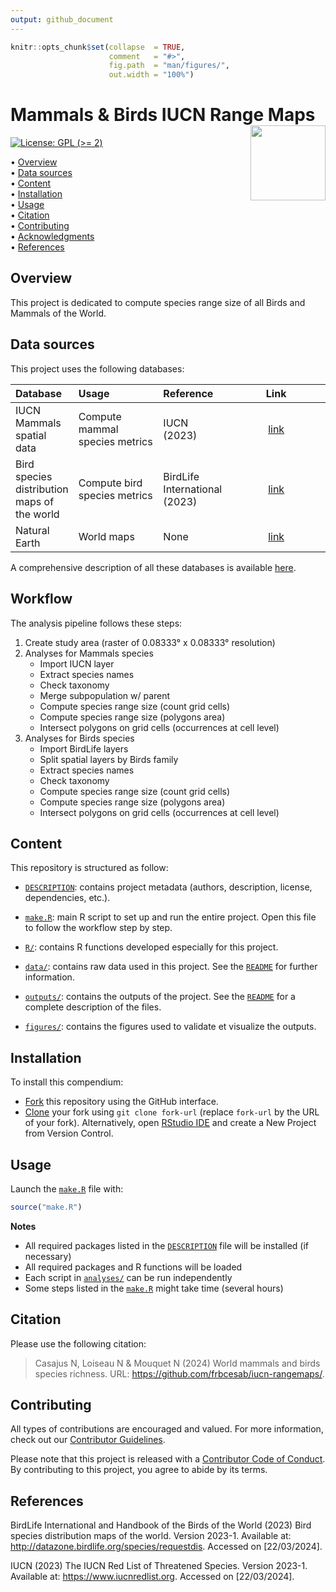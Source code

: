 ```yaml
---
output: github_document
---
```


<!-- README.md is generated from README.Rmd. Please edit that file -->


```r
knitr::opts_chunk$set(collapse  = TRUE,
                      comment   = "#>",
                      fig.path  = "man/figures/",
                      out.width = "100%")
```



Mammals & Birds IUCN Range Maps <img src="https://raw.githubusercontent.com/FRBCesab/templates/main/logos/compendium-sticker.png" align="right" style="float:right; height:120px;"/>
=========================================================

<!-- badges: start -->
[![License: GPL (>= 2)](https://img.shields.io/badge/License-GPL%20%28%3E%3D%202%29-blue.svg)](https://choosealicense.com/licenses/gpl-2.0/)
<!-- badges: end -->



<p align="left">
  • <a href="#overview">Overview</a><br>
  • <a href="#data-sources">Data sources</a><br>
  • <a href="#content">Content</a><br>
  • <a href="#installation">Installation</a><br>
  • <a href="#usage">Usage</a><br>
  • <a href="#citation">Citation</a><br>
  • <a href="#contributing">Contributing</a><br>
  • <a href="#acknowledgments">Acknowledgments</a><br>
  • <a href="#references">References</a>
</p>



## Overview

This project is dedicated to compute species range size of all Birds and Mammals of the World.



## Data sources

This project uses the following databases:


| Database                  | Usage                                                 | Reference                     | Link                                                                |
| :------------------------ | :---------------------------------------------------- | :---------------------------- | :-----------------------------------------------------------------: |
| IUCN Mammals spatial data | Compute mammal species metrics                 | IUCN (2023)                   | [link](https://www.iucnredlist.org/resources/spatial-data-download) |
| Bird species distribution maps of the world | Compute bird species metrics | BirdLife International (2023) | [link](https://datazone.birdlife.org/species/requestdis)            |
| Natural Earth             | World maps                                            | None                          | [link](https://www.naturalearthdata.com/)

A comprehensive description of all these databases is available [here](https://github.com/frbcesab/iucn-rangemaps/blob/main/data/README.md).


## Workflow

The analysis pipeline follows these steps:

1. Create study area (raster of 0.08333° x 0.08333° resolution)
2. Analyses for Mammals species
    - Import IUCN layer
    - Extract species names
    - Check taxonomy
    - Merge subpopulation w/ parent
    - Compute species range size (count grid cells)
    - Compute species range size (polygons area)
    - Intersect polygons on grid cells (occurrences at cell level)
3. Analyses for Birds species
    - Import BirdLife layers
    - Split spatial layers by Birds family
    - Extract species names
    - Check taxonomy
    - Compute species range size (count grid cells)
    - Compute species range size (polygons area)
    - Intersect polygons on grid cells (occurrences at cell level)


## Content

This repository is structured as follow:

- [`DESCRIPTION`](https://github.com/frbcesab/iucn-rangemaps/blob/main/DESCRIPTION): contains project metadata (authors, description, license, dependencies, etc.).

- [`make.R`](https://github.com/frbcesab/iucn-rangemaps/blob/main/make.R): main R script to set up and run the entire project. Open this file to follow the workflow step by step.

- [`R/`](https://github.com/frbcesab/iucn-rangemaps/blob/main/R): contains R functions developed especially for this project.

- [`data/`](https://github.com/frbcesab/iucn-rangemaps/blob/main/data): contains raw data used in this project. See the [`README`](https://github.com/frbcesab/iucn-rangemaps/blob/main/data/README.md) for further information.

- [`outputs/`](https://github.com/frbcesab/iucn-rangemaps/blob/main/outputs): contains the outputs of the project. See the [`README`](https://github.com/frbcesab/iucn-rangemaps/blob/main/outputs/README.md) for a complete description of the files.

- [`figures/`](https://github.com/frbcesab/iucn-rangemaps/blob/main/figures): contains the figures used to validate et visualize the outputs.



## Installation

To install this compendium:

- [Fork](https://docs.github.com/en/get-started/quickstart/contributing-to-projects) 
this repository using the GitHub interface.
- [Clone](https://docs.github.com/en/repositories/creating-and-managing-repositories/cloning-a-repository) 
your fork using `git clone fork-url` (replace `fork-url` by the URL of your fork). 
Alternatively, open [RStudio IDE](https://posit.co/products/open-source/rstudio/) 
and create a New Project from Version Control.



## Usage

Launch the [`make.R`](https://github.com/frbcesab/iucn-rangemaps/tree/main/make.R)
file with:

```r
source("make.R")
```

**Notes**

- All required packages listed in the [`DESCRIPTION`](https://github.com/frbcesab/iucn-rangemaps/blob/main/DESCRIPTION) file will be installed (if necessary)
- All required packages and R functions will be loaded
- Each script in [`analyses/`](https://github.com/frbcesab/iucn-rangemaps/blob/main/analyses) can be run independently
- Some steps listed in the [`make.R`](https://github.com/frbcesab/iucn-rangemaps/blob/main/make.R) might take time (several hours)




## Citation

Please use the following citation: 

> Casajus N, Loiseau N & Mouquet N (2024) World mammals and birds species richness. URL: <https://github.com/frbcesab/iucn-rangemaps/>.





## Contributing

All types of contributions are encouraged and valued. For more information, 
check out our [Contributor Guidelines](https://github.com/frbcesab/iucn-rangemaps/blob/main/CONTRIBUTING.md).

Please note that this project is released with a 
[Contributor Code of Conduct](https://contributor-covenant.org/version/2/1/CODE_OF_CONDUCT.html). 
By contributing to this project, you agree to abide by its terms.



## References


BirdLife International and Handbook of the Birds of the World (2023) Bird species distribution maps of the world. Version 2023-1. Available at: <http://datazone.birdlife.org/species/requestdis>. Accessed on [22/03/2024].

IUCN (2023) The IUCN Red List of Threatened Species. Version 2023-1. Available at: <https://www.iucnredlist.org>. Accessed on [22/03/2024].
